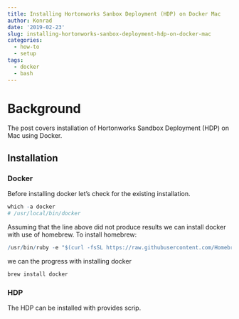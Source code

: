 ```yaml
---
title: Installing Hortonworks Sanbox Deployment (HDP) on Docker Mac
author: Konrad
date: '2019-02-23'
slug: installing-hortonworks-sanbox-deployment-hdp-on-docker-mac
categories:
  - how-to
  - setup
tags:
  - docker
  - bash
---
```


# Background

The post covers installation of Hortonworks Sandbox Deployment (HDP) on Mac using Docker. 

## Installation

### Docker

Before installing docker let's check for the existing installation.

```r
which -a docker
# /usr/local/bin/docker
```

Assuming that the line above did not produce results we can install docker with use of homebrew. To install homebrew:

```r
/usr/bin/ruby -e "$(curl -fsSL https://raw.githubusercontent.com/Homebrew/install/master/install)"
```

we can the progress with installing docker

```r
brew install docker
```

### HDP

The HDP can be installed with provides scrip.




